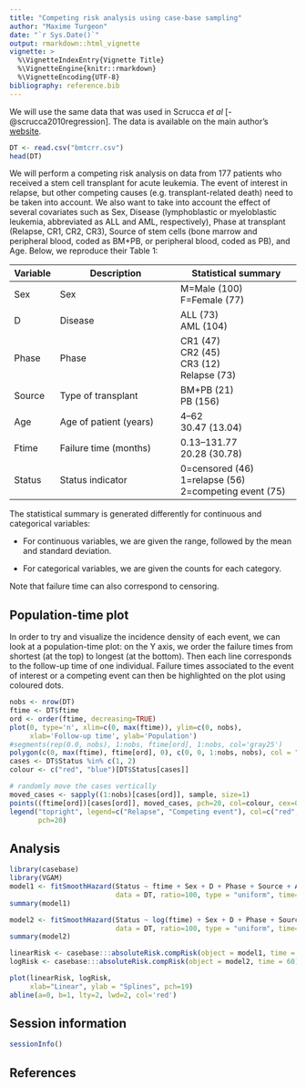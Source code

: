 ```yaml
---
title: "Competing risk analysis using case-base sampling"
author: "Maxime Turgeon"
date: "`r Sys.Date()`"
output: rmarkdown::html_vignette
vignette: >
  %\VignetteIndexEntry{Vignette Title}
  %\VignetteEngine{knitr::rmarkdown}
  %\VignetteEncoding{UTF-8}
bibliography: reference.bib
---
```


We will use the same data that was used in Scrucca *et al* [-@scrucca2010regression]. The data is available on the main author's [website](http://www.stat.unipg.it/luca/R/).

```r
DT <- read.csv("bmtcrr.csv")
head(DT)
```

We will perform a competing risk analysis on data from 177 patients who received a stem cell transplant for acute leukemia. The event of interest in relapse, but other competing causes (e.g. transplant-related death) need to be taken into account. We also want to take into account the effect of several covariates such as Sex, Disease (lymphoblastic or myeloblastic leukemia, abbreviated as ALL and AML, respectively), Phase at transplant (Relapse, CR1, CR2, CR3), Source of stem cells (bone marrow and peripheral blood, coded as BM+PB, or peripheral blood, coded as PB), and Age. Below, we reproduce their Table 1:

| Variable | Description            | Statistical summary    |
| -------- | ---------------------- | ---------------------- |
| Sex      | Sex                    | M=Male (100) <br> F=Female (77) |
| D        | Disease                | ALL (73) <br> AML (104) |
| Phase    | Phase                  | CR1 (47) <br> CR2 (45) <br> CR3 (12) <br> Relapse (73) |
| Source   | Type of transplant     | BM+PB (21) <br> PB (156) |
| Age      | Age of patient (years) | 4–62 <br> 30.47 (13.04) |
| Ftime    | Failure time (months)  | 0.13–131.77 <br> 20.28 (30.78) |
| Status   | Status indicator       | 0=censored (46) <br> 1=relapse (56) <br> 2=competing event (75) |

The statistical summary is generated differently for continuous and categorical variables: 

 - For continuous variables, we are given the range, followed by the mean and standard deviation.
 
 - For categorical variables, we are given the counts for each category.
 
Note that failure time can also correspond to censoring.

## Population-time plot

In order to try and visualize the incidence density of each event, we can look at a population-time plot: on the Y axis, we order the failure times from shortest (at the top) to longest (at the bottom). Then each line corresponds to the follow-up time of one individual. Failure times associated to the event of interest or a competing event can then be highlighted on the plot using coloured dots.

```r
nobs <- nrow(DT)
ftime <- DT$ftime
ord <- order(ftime, decreasing=TRUE)
plot(0, type='n', xlim=c(0, max(ftime)), ylim=c(0, nobs), 
     xlab='Follow-up time', ylab='Population')
#segments(rep(0.0, nobs), 1:nobs, ftime[ord], 1:nobs, col='gray25')
polygon(c(0, max(ftime), ftime[ord], 0), c(0, 0, 1:nobs, nobs), col = "gray90")
cases <- DT$Status %in% c(1, 2)
colour <- c("red", "blue")[DT$Status[cases]]

# randomly move the cases vertically
moved_cases <- sapply((1:nobs)[cases[ord]], sample, size=1)
points((ftime[ord])[cases[ord]], moved_cases, pch=20, col=colour, cex=0.5)
legend("topright", legend=c("Relapse", "Competing event"), col=c("red", "blue"),
       pch=20)
```

## Analysis

```r
library(casebase)
library(VGAM)
model1 <- fitSmoothHazard(Status ~ ftime + Sex + D + Phase + Source + Age, 
                          data = DT, ratio=100, type = "uniform", time="ftime")
summary(model1)

```

```r
model2 <- fitSmoothHazard(Status ~ log(ftime) + Sex + D + Phase + Source + Age, 
                          data = DT, ratio=100, type = "uniform", time="ftime")
summary(model2)

```

```r
linearRisk <- casebase:::absoluteRisk.compRisk(object = model1, time = 60)
logRisk <- casebase:::absoluteRisk.compRisk(object = model2, time = 60)

plot(linearRisk, logRisk,
     xlab="Linear", ylab = "Splines", pch=19)
abline(a=0, b=1, lty=2, lwd=2, col='red')
```

## Session information

```r
sessionInfo()
```
## References
